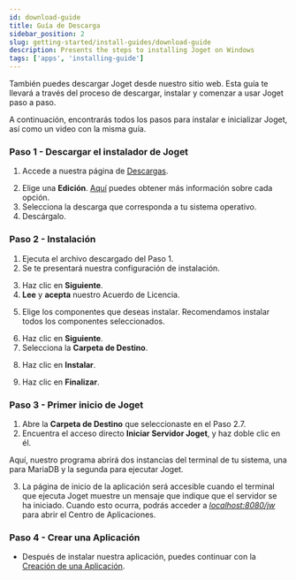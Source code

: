 ```yaml
---
id: download-guide
title: Guía de Descarga
sidebar_position: 2
slug: getting-started/install-guides/download-guide
description: Presents the steps to installing Joget on Windows
tags: ['apps', 'installing-guide']
---
```



También puedes descargar Joget desde nuestro sitio web.
Esta guía te llevará a través del proceso de descargar, instalar y comenzar a usar Joget paso a paso.

A continuación, encontrarás todos los pasos para instalar e inicializar Joget, así como un video con la misma guía.

### Paso 1 - Descargar el instalador de Joget

1. Accede a nuestra página de [Descargas](https://www.joget.org/download/).

<Images
  imgURL="img/getting-started/install-guides/download/download_options.png"
  alt="opciones de descarga de Joget"
/>

2. Elige una **Edición**. [Aquí](https://www.joget.org/product/features/) puedes obtener más información sobre cada opción.
3. Selecciona la descarga que corresponda a tu sistema operativo.
4. Descárgalo.

### Paso 2 - Instalación

1. Ejecuta el archivo descargado del Paso 1.
2. Se te presentará nuestra configuración de instalación.

<Images
  imgURL="img/getting-started/install-guides/download/install_start.png"
  alt="inicio de la instalación"
/>

3. Haz clic en **Siguiente**.
4. **Lee** y **acepta** nuestro Acuerdo de Licencia.

<Images
  imgURL="img/getting-started/install-guides/download/read_agree.png"
  alt="leer y aceptar los términos"
/>

5. Elige los componentes que deseas instalar. Recomendamos instalar todos los componentes seleccionados.

<Images
  imgURL="img/getting-started/install-guides/download/components_selection.png"
  alt=""
/>

6. Haz clic en **Siguiente**.
7. Selecciona la **Carpeta de Destino**.

<Images
  imgURL="img/getting-started/install-guides/download/browse_folder.png"
  alt="selección de carpeta de instalación"
/>

8. Haz clic en **Instalar**.

<Images
  imgURL="img/getting-started/install-guides/download/install_click.png"
  alt="instalación"
/>

9. Haz clic en **Finalizar**.

### Paso 3 - Primer inicio de Joget

1. Abre la **Carpeta de Destino** que seleccionaste en el Paso 2.7.
2. Encuentra el acceso directo **Iniciar Servidor Joget**, y haz doble clic en él.

<Images
  imgURL="img/getting-started/install-guides/download/joget_shortcut.png"
  alt="acceso directo de Joget"
/>

Aquí, nuestro programa abrirá dos instancias del terminal de tu sistema, una para MariaDB y la segunda para ejecutar Joget.

3. La página de inicio de la aplicación será accesible cuando el terminal que ejecuta Joget muestre un mensaje que indique que el servidor se ha iniciado. Cuando esto ocurra, podrás acceder a _[localhost:8080/jw](http://localhost:8080/jw)_ para abrir el Centro de Aplicaciones.

<Images
  imgURL="img/getting-started/install-guides/download/localhost8080jw.png"
  alt="aplicación en ejecución en localhost8080"
/>

### Paso 4 - Crear una Aplicación

- Después de instalar nuestra aplicación, puedes continuar con la [Creación de una Aplicación](/docs/getting-started/create-an-app).